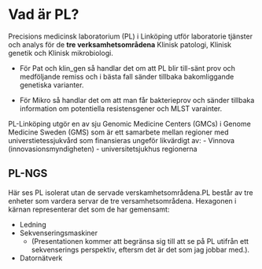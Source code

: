 # Vad är PL?

Precisions medicinsk laboratorium (PL) i Linköping utför laboratorie tjänster och analys för de **tre verksamhetsområdena** Klinisk patologi, Klinisk genetik och Klinisk mikrobiologi.

-   För Pat och klin_gen så handlar det om att PL blir till-sänt prov och medföljande remiss och i bästa fall sänder tillbaka bakomliggande genetiska varianter.

-   För Mikro så handlar det om att man får bakterieprov och sänder tillbaka information om potentiella resistensgener och MLST varainter.

PL-Linköping utgör en av sju Genomic Medicine Centers (GMCs) i Genome Medicine Sweden (GMS) som är ett samarbete mellan regioner med universtietessjukvård som finansieras ungeför likvärdigt av: - Vinnova (innovasionsmyndigheten) - universitetsjukhus regionerna


## PL-NGS

Här ses PL isolerat utan de servade verskamhetsområdena.PL består av tre enheter som vardera servar de tre versamhetsområdena.
Hexagonen i kärnan representerar det som de har gemensamt:

- Ledning
- Sekvenseringsmaskiner
  - (Presentationen kommer att begränsa sig till att se på PL utifrån ett sekvenserings perspektiv, eftersm det är det som jag jobbar med.).
- Datornätverk